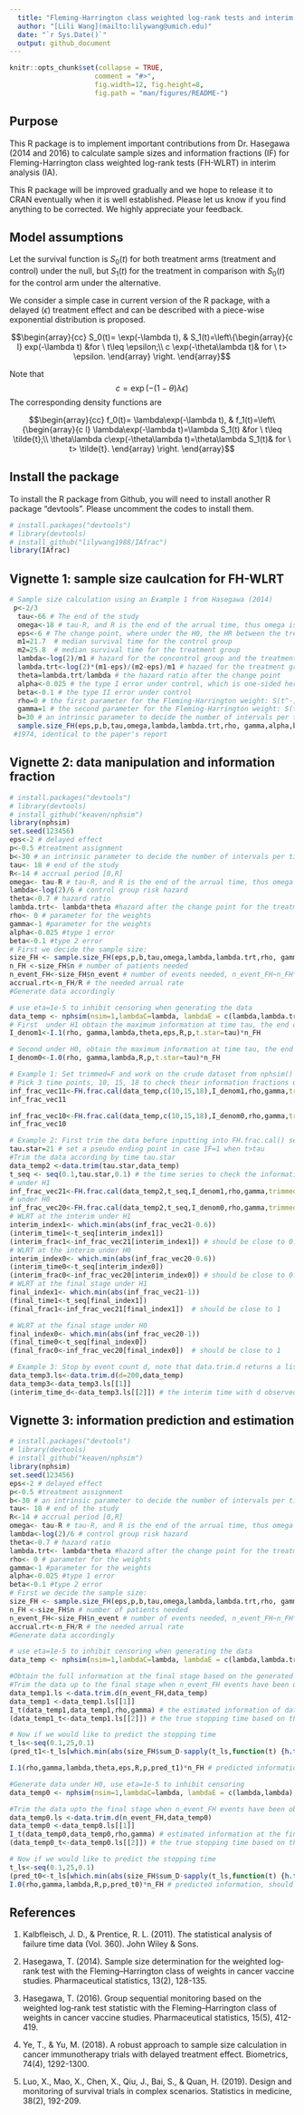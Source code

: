 ```yaml
---
  title: "Fleming-Harrington class weighted log-rank tests and interim analysis"
  author: "[Lili Wang](mailto:lilywang@umich.edu)"
  date: "`r Sys.Date()`"
  output: github_document
---
```


```r
knitr::opts_chunk$set(collapse = TRUE,
                     comment = "#>",
                     fig.width=12, fig.height=8,
                     fig.path = "man/figures/README-")

```

## Purpose

This R package is to implement important contributions from Dr. Hasegawa (2014 and 2016) to calculate sample sizes and information fractions (IF) for Fleming-Harrington class weighted log-rank tests (FH-WLRT) in interim analysis (IA).

This R package will be improved gradually and we hope to release it to CRAN eventually when it is well established. Please let us know if you find anything to be corrected. We highly appreciate your feedback. 


## Model assumptions

Let the  survival function is $S_0(t)$ for both treatment arms (treatment and control) under the null, but $S_1(t)$ for the treatment in comparison with $S_0(t)$ for the control arm under the alternative. 

We consider a simple case in current version of the R package, with a delayed ($\epsilon$) treatment effect and can be described with a piece-wise exponential distribution is proposed.


$$\begin{array}{cc}
 S_0(t)= \exp(-\lambda t),   
& 
S_1(t)=\left\{\begin{array}{c l}
exp(-\lambda t) &for \ t\leq \epsilon;\\
c \exp(-\theta\lambda t)& for \ t> \epsilon. 
\end{array}  \right.
\end{array}$$

Note that 
$$c=\exp(-(1-\theta)\lambda\epsilon)$$
The corresponding density functions are

$$\begin{array}{cc}
 f_0(t)= \lambda\exp(-\lambda t),   
& 
f_1(t)=\left\{\begin{array}{c l}
\lambda\exp(-\lambda t)=\lambda S_1(t) &for \ t\leq \tilde{t};\\
\theta\lambda c\exp(-\theta\lambda t)=\theta\lambda S_1(t)& for \ t> \tilde{t}. 
\end{array}  \right.
\end{array}$$






## Install the package

To install the R package from Github, you will need to install another R package "devtools". Please uncomment the codes to install them. 

```r
# install.packages("devtools")
# library(devtools)
# install_github("lilywang1988/IAfrac")
library(IAfrac)
```



## Vignette 1: sample size caulcation for FH-WLRT


```r
# Sample size calculation using an Example 1 from Hasegawa (2014)
 p<-2/3
  tau<-66 # The end of the study
  omega<-18 # tau-R, and R is the end of the arrual time, thus omega is can be viewed as the time between the end of the study and the last accrual. 
  eps<-6 # The change point, where under the H0, the HR between the treatment and the control group changes from 1 to theta
  m1=21.7  # median survival time for the control group
  m2=25.8  # median survival time for the treatment group
  lambda<-log(2)/m1 # hazard for the concontrol group and the treatment group before eps, the change point. 
  lambda.trt<-log(2)*(m1-eps)/(m2-eps)/m1 # hazaed for the treatment group after eps, the change point. 
  theta=lambda.trt/lambda # the hazard ratio after the change point
  alpha<-0.025 # the type I error under control, which is one-sided here
  beta<-0.1 # the type II error under control
  rho=0 # the first parameter for the Fleming-Harrington weight: S(t^-)^\rho (1-S(t^-))^\gamma. 
  gamma=1 # the second parameter for the Fleming-Harrington weight: S(t^-)^\rho (1-S(t^-))^\gamma. 
  b=30 # an intrinsic parameter to decide the number of intervals per time unit
  sample.size_FH(eps,p,b,tau,omega,lambda,lambda.trt,rho, gamma,alpha,beta)$n
 #1974, identical to the paper's report
```




## Vignette 2: data manipulation and information  fraction

```r

# install.packages("devtools")
# library(devtools)
# install_github("keaven/nphsim")
library(nphsim)
set.seed(123456)
eps<-2 # delayed effect
p<-0.5 #treatment assignment
b<-30 # an intrinsic parameter to decide the number of intervals per time unit
tau<- 18 # end of the study
R<-14 # accrual period [0,R]
omega<- tau-R # tau-R, and R is the end of the arrual time, thus omega is can be viewed as the time between the end of the study and the last accrual. 
lambda<-log(2)/6 # control group risk hazard
theta<-0.7 # hazard ratio
lambda.trt<- lambda*theta #hazard after the change point for the treatment arm
rho<- 0 # parameter for the weights
gamma<-1 #parameter for the weights
alpha<-0.025 #type 1 error
beta<-0.1 #type 2 error
# First we decide the sample size:
size_FH <- sample.size_FH(eps,p,b,tau,omega,lambda,lambda.trt,rho, gamma,alpha,beta)
n_FH <-size_FH$n # number of patients needed
n_event_FH<-size_FH$n_event # number of events needed, n_event_FH~n_FH*size_FH$sum_D
accrual.rt<-n_FH/R # the needed arrual rate
#Generate data accordingly

# use eta=1e-5 to inhibit censoring when generating the data
data_temp <- nphsim(nsim=1,lambdaC=lambda, lambdaE = c(lambda,lambda.trt), ssC=ceiling(n_FH*(1-p)),intervals = c(eps),ssE=ceiling(n_FH*p), gamma=accrual.rt, R=R, eta=1e-5, fixEnrollTime = TRUE)$simd
# First  under H1 obtain the maximum information at time tau, the end of the study
I_denom1<-I.1(rho, gamma,lambda,theta,eps,R,p,t.star=tau)*n_FH

# Second under H0, obtain the maximum information at time tau, the end of the study
I_denom0<-I.0(rho, gamma,lambda,R,p,t.star=tau)*n_FH

# Example 1: Set trimmed=F and work on the crude dataset from nphsim()
# Pick 3 time points, 10, 15, 18 to check their information fractions under the two hypothesis
inf_frac_vec11<-FH.frac.cal(data_temp,c(10,15,18),I_denom1,rho,gamma,trimmed=F)
inf_frac_vec11

inf_frac_vec10<-FH.frac.cal(data_temp,c(10,15,18),I_denom0,rho,gamma,trimmed=F)
inf_frac_vec10

# Example 2: First trim the data before inputting into FH.frac.cal() setting trimmed=T, and obtain the whole spectrum.
tau.star=21 # set a pseudo ending point in case IF=1 when t>tau
#Trim the data according by time tau.star
data_temp2 <-data.trim(tau.star,data_temp)
t_seq <- seq(0.1,tau.star,0.1) # the time series to check the information fraction
# under H1
inf_frac_vec21<-FH.frac.cal(data_temp2,t_seq,I_denom1,rho,gamma,trimmed=T)
# under H0
inf_frac_vec20<-FH.frac.cal(data_temp2,t_seq,I_denom0,rho,gamma,trimmed=T)
# WLRT at the interim under H1
interim_index1<- which.min(abs(inf_frac_vec21-0.6))
(interim_time1<-t_seq[interim_index1])
(interim_frac1<-inf_frac_vec21[interim_index1]) # should be close to 0.6
# WLRT at the interim under H0
interim_index0<- which.min(abs(inf_frac_vec20-0.6))
(interim_time0<-t_seq[interim_index0])
(interim_frac0<-inf_frac_vec20[interim_index0]) # should be close to 0.6
# WLRT at the final stage under H1
final_index1<- which.min(abs(inf_frac_vec21-1)) 
(final_time1<-t_seq[final_index1])
(final_frac1<-inf_frac_vec21[final_index1])  # should be close to 1

# WLRT at the final stage under H0
final_index0<- which.min(abs(inf_frac_vec20-1))
(final_time0<-t_seq[final_index0])
(final_frac0<-inf_frac_vec20[final_index0])  # should be close to 1

# Example 3: Stop by event count d, note that data.trim.d returns a list of two components, the first is the dataset, the second is the stopping time
data_temp3.ls<-data.trim.d(d=200,data_temp)
data_temp3<-data_temp3.ls[[1]]
(interim_time_d<-data_temp3.ls[[2]]) # the interim time with d observed events

```

## Vignette 3: information prediction and estimation
```r
# install.packages("devtools")
# library(devtools)
# install_github("keaven/nphsim")
library(nphsim)
set.seed(123456)
eps<-2 # delayed effect
p<-0.5 #treatment assignment
b<-30 # an intrinsic parameter to decide the number of intervals per time unit
tau<- 18 # end of the study
R<-14 # accrual period [0,R]
omega<- tau-R # tau-R, and R is the end of the arrual time, thus omega is can be viewed as the time between the end of the study and the last accrual. 
lambda<-log(2)/6 # control group risk hazard
theta<-0.7 # hazard ratio
lambda.trt<- lambda*theta #hazard after the change point for the treatment arm
rho<- 0 # parameter for the weights
gamma<-1 #parameter for the weights
alpha<-0.025 #type 1 error
beta<-0.1 #type 2 error
# First we decide the sample size:
size_FH <- sample.size_FH(eps,p,b,tau,omega,lambda,lambda.trt,rho, gamma,alpha,beta)
n_FH <-size_FH$n # number of patients needed
n_event_FH<-size_FH$n_event # number of events needed, n_event_FH~n_FH*size_FH$sum_D
accrual.rt<-n_FH/R # the needed arrual rate
#Generate data accordingly

# use eta=1e-5 to inhibit censoring when generating the data
data_temp <- nphsim(nsim=1,lambdaC=lambda, lambdaE = c(lambda,lambda.trt), ssC=ceiling(n_FH*(1-p)),intervals = c(eps),ssE=ceiling(n_FH*p),gamma=accrual.rt, R=R, eta=1e-5, fixEnrollTime = TRUE)$simd

#Obtain the full information at the final stage based on the generated data
#Trim the data up to the final stage when n_event_FH events have been observed
data_temp1.ls <-data.trim.d(n_event_FH,data_temp)
data_temp1 <-data_temp1.ls[[1]]
I_t(data_temp1,data_temp1,rho,gamma) # the estimated information of data_Temp1 at the final stage using data_temp1 to obtain the survival function estimates
(data_temp1_t<-data_temp1.ls[[2]]) # the true stopping time based on the data data_temp1

# Now if we would like to predict the stopping time
t_ls<-seq(0.1,25,0.1)
(pred_t1<-t_ls[which.min(abs(size_FH$sum_D-sapply(t_ls,function(t) {h.tilde(0,lambda,theta,eps,R,p,t)})))]) #predicted data_temp1_t, they should be similar

I.1(rho,gamma,lambda,theta,eps,R,p,pred_t1)*n_FH # predicted information, should be close to I_t(data_temp1,data_temp1,rho,gamma) above.

#Generate data under H0, use eta=1e-5 to inhibit censoring
data_temp0 <- nphsim(nsim=1,lambdaC=lambda, lambdaE = c(lambda,lambda), ssC=ceiling(n_FH*(1-p)),intervals = c(eps),ssE=ceiling(n_FH*p),gamma=accrual.rt, R=R, eta=1e-5, fixEnrollTime = TRUE)$simd

#Trim the data upto the final stage when n_event_FH events have been observed
data_temp0.ls <-data.trim.d(n_event_FH,data_temp0)
data_temp0 <-data_temp0.ls[[1]]
I_t(data_temp0,data_temp0,rho,gamma) # estimated information at the final stage
(data_temp0_t<-data_temp0.ls[[2]]) # the true stopping time based on the data data_temp1

# Now if we would like to predict the stopping time
t_ls<-seq(0.1,25,0.1)
(pred_t0<-t_ls[which.min(abs(size_FH$sum_D-sapply(t_ls,function(t) {h.tilde(0,lambda,1,eps,R,p,t)})))]) #predicted data_temp1_t, they should be similar
I.0(rho,gamma,lambda,R,p,pred_t0)*n_FH # predicted information, should be close to I_t(data_temp0,data_temp0,rho,gamma) above

```






## References

1. Kalbfleisch, J. D., & Prentice, R. L. (2011). The statistical analysis of failure time data (Vol. 360). John Wiley & Sons.

2. Hasegawa, T. (2014). Sample size determination for the weighted log‐rank test with the Fleming–Harrington class of weights in cancer vaccine studies. Pharmaceutical statistics, 13(2), 128-135.

3. Hasegawa, T. (2016). Group sequential monitoring based on the weighted log‐rank test statistic with the Fleming–Harrington class of weights in cancer vaccine studies. Pharmaceutical statistics, 15(5), 412-419.

4. Ye, T., & Yu, M. (2018). A robust approach to sample size calculation in cancer immunotherapy trials with delayed treatment effect. Biometrics, 74(4), 1292-1300.

5. Luo, X., Mao, X., Chen, X., Qiu, J., Bai, S., & Quan, H. (2019). Design and monitoring of survival trials in complex scenarios. Statistics in medicine, 38(2), 192-209.
